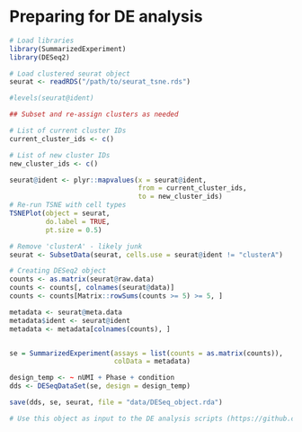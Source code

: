 # Preparing for DE analysis

```r
# Load libraries
library(SummarizedExperiment)
library(DESeq2)

# Load clustered seurat object
seurat <- readRDS("/path/to/seurat_tsne.rds")

#levels(seurat@ident)

## Subset and re-assign clusters as needed

# List of current cluster IDs
current_cluster_ids <- c()

# List of new cluster IDs
new_cluster_ids <- c()

seurat@ident <- plyr::mapvalues(x = seurat@ident, 
                                from = current_cluster_ids, 
                                to = new_cluster_ids)
# Re-run TSNE with cell types
TSNEPlot(object = seurat, 
         do.label = TRUE, 
         pt.size = 0.5)

# Remove 'clusterA' - likely junk
seurat <- SubsetData(seurat, cells.use = seurat@ident != "clusterA")

# Creating DESeq2 object
counts <- as.matrix(seurat@raw.data)
counts <- counts[, colnames(seurat@data)]
counts <- counts[Matrix::rowSums(counts >= 5) >= 5, ]

metadata <- seurat@meta.data
metadata$ident <- seurat@ident
metadata <- metadata[colnames(counts), ]


se = SummarizedExperiment(assays = list(counts = as.matrix(counts)),
                          colData = metadata)

design_temp <- ~ nUMI + Phase + condition
dds <- DESeqDataSet(se, design = design_temp)

save(dds, se, seurat, file = "data/DESeq_object.rda") 

# Use this object as input to the DE analysis scripts (https://github.com/hbc/tutorials/blob/master/scRNAseq/scripts/DESeq2_analysis_inner.R and https://github.com/hbc/tutorials/blob/master/scRNAseq/scripts/DESeq2_analysis_outer.R)
```

